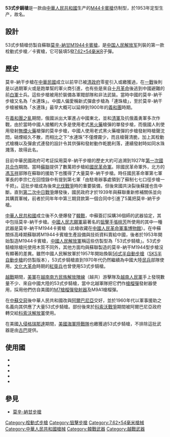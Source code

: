 {{unreferenced|time=2011-11-19T03:51:18+00:00}}
{{noteTA
|G1=軍事
|G2=長度單位
|G3=Firearms
|G4=Country
}}
{{Infobox Weapon
|name= 53式騎兵槍
|image= File:Chinese Type 53 carbine.jpg
|image_size = 300px
|caption= 
|origin= {{PRC}}
|type= [[手動槍機|栓式]][[步槍|步槍]]
<!-- 種類選擇 -->
|is_ranged= YES
|is_bladed=
|is_explosive=
|is_artillery=
|is_vehicle=
|is_missile=
|is_UK=
<!-- 服役記錄 -->
|service= 1953年—1970年代
|used_by=
|wars= [[韓戰|韓戰]]<br/>[[文化大革命|文化大革命]]<br/>[[老撾內戰|老撾內戰]]<br/>[[越戰|越戰]]<br/>[[入侵格瑞那達|入侵格瑞那達]]<br/>[[科索沃戰爭|科索沃戰爭]]
<!-- 生產歷史 -->
|designer= {{tsl|en|Sergei Ivanovich Mosin|謝爾蓋·伊凡諾維奇·莫辛}}
|design_date= 
|manufacturer=
|unit_cost=
|production_date=
|number= 
|variants= 
<!-- 基本規格 -->
|spec_label=
|weight= 4.1公斤
|length= 1,013毫米
|part_length= 514毫米
|width=
|height=
|diameter=
|wingspan=
|crew=
<!-- 投射武器規格 --> 
|cartridge= [[7.62×54mmR|7.62×54毫米莫辛步槍彈]]
|caliber= 7.62毫米
|action= [[手動槍機|旋轉後拉式槍機]]
|mode= [[連發步槍|連發]]
|velocity= 800米／秒 
|energy= 
|range= 500米<br/>800米以上（裝上瞄準鏡）
|max_range= 
|feed= 5發內置[[彈匣|彈倉]]（可以[[彈夾條|彈夾條]]載入）
|sights= [[機械瞄具|機械瞄具]]：後方缺口式表尺（可調）及前方柱狀準星<br>仿製型PU 3.5倍瞄準鏡
}}

'''53式步騎槍'''是一款由[[中華人民共和國|中華人民共和國]]生产的[[莫辛-納甘步槍|M44卡賓槍]]仿制型，於1953年定型生产，故名。

== 設計 ==
53式步騎槍仿製自蘇聯[[莫辛-納甘步槍|莫辛-納甘M1944卡賓槍]]，是[[中国人民解放军|中国人民解放军]]列裝的第一款栓動式步槍／卡賓槍，它可裝填5發[[7.62×54毫米R|7.62×54毫米R]]子彈。

== 歷史 ==
莫辛-納干步槍在[[中華民國|中華民國]]成立以前早已被[[清政府|清政府]]零星引入或繳獲過，在[[一戰|一戰]]後則是以過期軍火或是跑單幫的軍火商引進，也有些是來自[[十月革命|十月革命]]後逃到中國避難的前[[白軍|白軍]]士兵。這些步槍被用於裝備各軍閥部隊和非法武裝。當時中國的莫辛-納干步槍又名為「水連珠」。中國人偏愛稱新式彈倉步槍為「連珠槍」，至於莫辛-納干步槍被稱為「水連珠」最早大概可以延伸到1900年的[[義和團|義和團]]時期。

在[[義和團之亂|義和團之亂]]期間，俄國派出大軍進占中國東北，並和[[清軍|清軍]]及抗俄義勇軍多次作戰，由於當時中國人接觸的大多是使用老式[[黑火藥|黑火藥]]槍彈的單發步槍，而俄國人則使用發射[[無煙火藥|無煙火藥]]槍彈的莫辛步槍，中國人使用老式黑火藥槍彈的步槍發射時槍聲沈悶，硝煙經久不散，而相比之下“水連珠”不僅煙霧少，而且槍聲清脆，加上其栓動式槍機以及彈倉式連發的設計令其供彈和發射動作乾脆利落，連續發射時如同水珠濺落，故得此名。

目前中華民國政府可考証採用莫辛-納干步槍的歷史大約可追溯到1927年[[第一次國共合作|第一次國共合作]]期間。當時[[蘇聯|蘇聯]]提供了數萬把步槍給[[國民革命軍|國民革命軍]]。除國民革命軍外，北方的[[馮玉祥|馮玉祥]]部隊在蘇聯的援助下也獲得了大量莫辛-納干步槍。時任國民革命軍第七軍軍長的李宗仁在回憶錄中有提到第七軍「由駐粵辦事處領到了蘇制七七口徑步槍一千把」。這批步槍成為後來[[北伐戰爭|北伐戰爭]]時的重要裝備，但後來國共決裂後蘇援也告中斷。直到[[第二次中日戰爭|第二次中日戰爭]]爆發後，國民政府才於1939年與蘇聯重新修補關係並向其購買軍械，前者於同年年中第三期貸款第一個合同中引進了5萬把莫辛-納干步槍。

[[中華人民共和國|中華人民共和國]]成立後不久便爆發了[[韓戰|韓戰]]，中蘇簽訂採購36個師的武器協定，其中包括莫辛-納干步槍。[[中國人民志願軍|中國人民志願軍]]最著名的[[狙擊手|狙擊手]][[張桃芳|張桃芳]]所使用的其中一種武器是莫辛-納干M1944卡賓槍（此槍收藏在[[中國人民革命軍事博物館|中國人民革命軍事博物館]]）。在中蘇關係高峰期蘇聯將M1944卡賓槍生產設備與技術資料賣給中國，後者於1953年開始製造M1944卡賓槍，[[中國人民解放軍|中國人民解放軍]]稱這些仿製型為「53式步騎槍」。53式步騎槍除槍托使用木質不同外，其他方面均與蘇聯製造的莫辛-納干M1944型步槍沒有顯著的差異。雖然中國人民解放軍於1957年開始換裝[[56式半自動步槍|56式半自動步槍]]（[[SKS半自動步槍|SKS半自動步槍]]的仿製版本），53式步騎槍直到1970年代仍然繼續為中國大陸[[中國民兵|民兵]]部隊使用。[[文化大革命|文化大革命]]時期的[[紅衛兵|紅衛兵]]也曾使用53式步騎槍。

[[越戰|越戰]]期間，[[美軍|美軍]]在[[越南南方民族解放陣線|越南南方民族解放陣線]]（越共）游擊隊及[[越南人民軍|越南人民軍]]手上發現數量不少、來自中國大陸的53式步騎槍，當中北越軍隊把它們作[[槍榴彈|槍榴彈]]發射器使用，採用他們仿自美國的[[M7槍榴彈發射器|M7槍榴彈發射器]]及M9A1槍榴彈。

在[[中蘇交惡|中蘇交惡]]後中華人民共和國改與[[阿爾巴尼亞|阿爾巴尼亞]]交好，並於1960年代以軍事援助之名義向其供應了大量53式步騎槍。部份後來於[[科索沃戰爭|科索沃戰爭]]期間被阿爾巴尼亞政府轉交給[[科索沃解放軍|科索沃解放軍]]使用。

在美國[[入侵格瑞那達|入侵格瑞那達]]期間，[[美國海軍陸戰隊|美國海軍陸戰隊]]也繳獲過53式步騎槍，不排除這批武器是由[[古巴|古巴]]提供。

== 使用國 ==
* {{flag|Albania}}
* {{flag|PRC}}
* {{flag|Cuba}}
* {{flag|Tanzania}}
* {{flag|Vietnam}}

== 參見 ==
* [[莫辛-納甘步槍|莫辛-納甘步槍]]

[[Category:栓動式步槍|Category:栓動式步槍]]
[[Category:狙擊步槍|Category:狙擊步槍]]
[[Category:7.62×54毫米槍械|Category:7.62×54毫米槍械]]
[[Category:中華人民共和國槍械|Category:中華人民共和國槍械]]
[[Category:韓戰武器|Category:韓戰武器]]
[[Category:越戰武器|Category:越戰武器]]